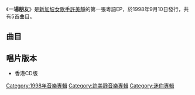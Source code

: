 {{Album infobox | <!-- See Wikipedia:WikiProject_Albums -->
|  Name        = 一场朋友
|  Type        = [[EP|EP]]
|  Artist      = [[許美靜|許美靜]]
|  Cover       = 許美靜 一場朋友.jpg
|  Background  = 
|  Released    = 1998年9月10日
|  Recorded    = 
|  Genre       = [[粵語流行音樂|粵語流行音樂]]
|  Length      = 
|  Label       = [[上華唱片|上華唱片]]
|  Number      = 
|  Producer    = 陳佳明
|  Last album  = [[好美靜|好美靜]]<br/>(1998年)
|  This album  = '''一場朋友'''<br />(1998年)
|  Next album  = [[快樂無罪|快樂無罪]]<br/>(1999年)
}}

《'''一場朋友'''》是[[新加坡|新加坡]][[女歌手|女歌手]][[許美靜|許美靜]]的第一張粵語EP，於1998年9月10日發行，共有5首曲目。

==曲目==
{{Tracklist
| collapsed = 
| headline = 
| font_size = 
| total_length = 

| all_writing = 
| all_music = 
| all_lyrics = [[林夕|林夕]]
| all_arranger = [[吳慶隆|吳慶隆]]
| all_producer = [[陳佳明|陳佳明]]
| all_except = 

| extra_column =

| title1 = 失戀不是一切
| note1 = 
| longnote1 = 
| music1 = [[陳佳明|陳佳明]]<br>許美靜
| lyrics1 = [[林夕|林夕]]
| arranger1 = [[吳慶隆|吳慶隆]]
| producer1 = 
| extra1 = 
| length1 = 

| title2 = 一場朋友
| note2 = 
| longnote2 = 第一主打歌<br>國語版本為《蕩漾》
| music2 = 陳佳明
| lyrics2 = 林夕
| arranger2 = 吳慶隆
| producer2 = 
| extra2 = 
| length2 = 

| title3 = 不散不見
| note3 = 
| longnote3 = 國語版本為《讓位》
| music3 = 許美靜
| lyrics3 = 林夕
| arranger3 = 吳慶隆
| producer3 = 
| extra3 = 
| length3 = 

| title4 = 情理
| note4 = 
| longnote4 = 國語版本為《我想》
| music4 = 許美靜
| lyrics4 = 林夕
| arranger4 = 吳慶隆
| producer4 = 
| extra4 = 
| length4 = 

| title5 = 無中生有
| note5 = 
| longnote5 = 國語版本為《海市蜃樓》
| music5 = 陳佳明
| lyrics5 = 林夕
| arranger5 = 吳慶隆
| producer5 = 
| extra5 = 
| length5 = 
}}

== 唱片版本 ==
* 香港CD版

[[Category:1998年音樂專輯|Category:1998年音樂專輯]]
[[Category:許美靜音樂專輯|Category:許美靜音樂專輯]]
[[Category:迷你專輯|Category:迷你專輯]]